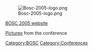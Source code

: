 [[Image:Bosc-2005-logo.png]]

[http://open-bio.org/bosc2005 BOSC 2005 website]

[http://gallery.open-bio.org/gallery/bosc2005 Pictures] from the conference

[[Category:BOSC]] [[Category:Conferences]]